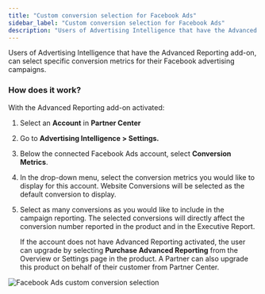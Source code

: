 ```yaml
---
title: "Custom conversion selection for Facebook Ads"
sidebar_label: "Custom conversion selection for Facebook Ads"
description: "Users of Advertising Intelligence that have the Advanced Reporting add-on, can select specific conversion metrics for their Facebook advertising campaigns"
---
```


Users of Advertising Intelligence that have the Advanced Reporting add-on, can select specific conversion metrics for their Facebook advertising campaigns.

### How does it work?

With the Advanced Reporting add-on activated:

1. Select an **Account** in **Partner Center**
2. Go to **Advertising Intelligence > Settings.**
3. Below the connected Facebook Ads account, select **Conversion Metrics**.
4. In the drop-down menu, select the conversion metrics you would like to display for this account. Website Conversions will be selected as the default conversion to display.
5. Select as many conversions as you would like to include in the campaign reporting. The selected conversions will directly affect the conversion number reported in the product and in the Executive Report.

   If the account does not have Advanced Reporting activated, the user can upgrade by selecting **Purchase Advanced Reporting** from the Overview or Settings page in the product. A Partner can also upgrade this product on behalf of their customer from Partner Center.

![Facebook Ads custom conversion selection](/img/advertising-intelligence/facebook-ads/custom-conversion-selection.jpg)